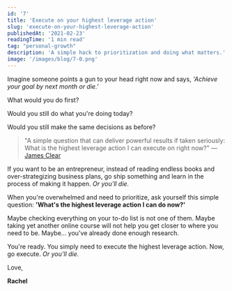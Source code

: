 ```yaml
---
id: '7'
title: 'Execute on your highest leverage action'
slug: 'execute-on-your-highest-leverage-action'
publishedAt: '2021-02-23'
readingTime: '1 min read'
tag: "personal-growth"
description: 'A simple hack to prioritization and doing what matters.'
image: '/images/blog/7-0.png'
---
```


Imagine someone points a gun to your head right now and says, _'Achieve your goal by next month or die.'_

What would you do first?

Would you still do what you're doing today?

Would you still make the same decisions as before?

> "A simple question that can deliver powerful results if taken seriously: What is the highest leverage action I can execute on right now?" — [James Clear](https://twitter.com/JamesClear/status/1330523876099493888?s=20)

If you want to be an entrepreneur, instead of reading endless books and over-strategizing business plans, go ship something and learn in the process of making it happen. _Or you'll die._

When you're overwhelmed and need to prioritize, ask yourself this simple question: **'What's the highest leverage action I can do now?'**

Maybe checking everything on your to-do list is not one of them. Maybe taking yet another online course will not help you get closer to where you need to be. Maybe... you've already done enough research.

You're ready. You simply need to execute the highest leverage action. Now, go execute. _Or you'll die._

Love,

**Rachel**